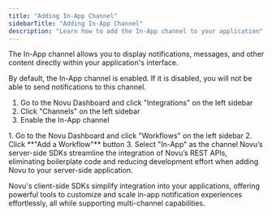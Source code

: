 ```yaml
---
title: "Adding In-App Channel"
sidebarTitle: "Adding In-App Channel"
description: "Learn how to add the In-App channel to your application"
---
```


The In-App channel allows you to display notifications, messages, and other content directly within your application's interface.

<Steps>
  <Step title="Enable In-App Channel in Novu Dashboard">
    
<Note>
By default, the In-App channel is enabled. If it is disabled, you will not be able to send notifications to this channel.
</Note>

1. Go to the Novu Dashboard and click "Integrations" on the left sidebar
2. Click "Channels" on the left sidebar
3. Enable the In-App channel

  </Step>
  <Step title="Setup workflow with in-app channel in Novu Dashboard">
    1. Go to the Novu Dashboard and click "Workflows" on the left sidebar
2. Click **"Add a Workflow"** button
3. Select "In-App" as the channel
  </Step>
  <Step title="Add a workflow trigger to your backend">
Novu’s server-side SDKs streamline the integration of Novu’s REST APIs, eliminating boilerplate code and reducing development effort when adding Novu to your server-side application.

<Card title="Server-side SDKs" icon="plug" href="/sdks/overview#server-side-sdks">
</Card>

  </Step>

  <Step title="Add inbox component to your frontend">

Novu's client-side SDKs simplify integration into your applications, offering powerful tools to customize and scale in-app notification experiences effortlessly, all while supporting multi-channel capabilities.

<Card title="Client-side SDKs" icon="plug" href="/sdks/overview#web-and-mobile-sdks">
</Card>

  </Step>
</Steps>


